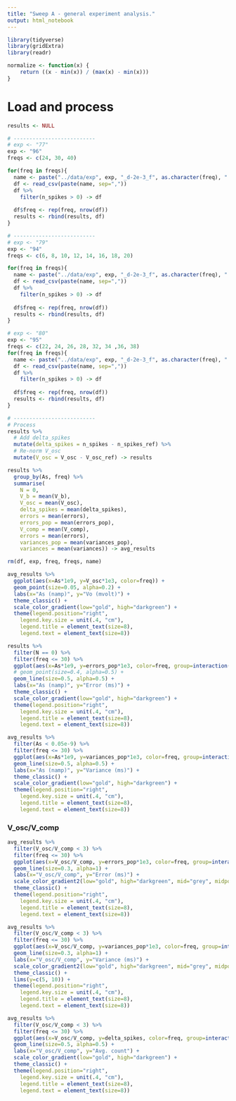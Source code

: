 ```yaml
---
title: "Sweep A - general experiment analysis."
output: html_notebook
---
```


```r
library(tidyverse)
library(gridExtra)
library(readr)

normalize <- function(x) {
    return ((x - min(x)) / (max(x) - min(x)))
}
```


# Load and process

```r
results <- NULL

# --------------------------
# exp <- "77"
exp <- "96"
freqs <- c(24, 30, 40)

for(freq in freqs){
  name <- paste("../data/exp", exp, "_d-2e-3_f", as.character(freq), ".csv", sep="")
  df <- read_csv(paste(name, sep=","))
  df %>%
    filter(n_spikes > 0) -> df
  
  df$freq <- rep(freq, nrow(df))
  results <- rbind(results, df)
}

# --------------------------
# exp <- "79"
exp <- "94"
freqs <- c(6, 8, 10, 12, 14, 16, 18, 20)

for(freq in freqs){
  name <- paste("../data/exp", exp, "_d-2e-3_f", as.character(freq), ".csv", sep="")
  df <- read_csv(paste(name, sep=","))
  df %>%
    filter(n_spikes > 0) -> df
  
  df$freq <- rep(freq, nrow(df))
  results <- rbind(results, df)
}

# exp <- "80"
exp <- "95"
freqs <- c(22, 24, 26, 28, 32, 34 ,36, 38)
for(freq in freqs){
  name <- paste("../data/exp", exp, "_d-2e-3_f", as.character(freq), ".csv", sep="")
  df <- read_csv(paste(name, sep=","))
  df %>%
    filter(n_spikes > 0) -> df
  
  df$freq <- rep(freq, nrow(df))
  results <- rbind(results, df)
}

# --------------------------
# Process
results %>% 
  # Add delta_spikes
  mutate(delta_spikes = n_spikes - n_spikes_ref) %>% 
  # Re-norm V_osc
  mutate(V_osc = V_osc - V_osc_ref) -> results

results %>% 
  group_by(As, freq) %>% 
  summarise(
    N = 0,
    V_b = mean(V_b),
    V_osc = mean(V_osc),
    delta_spikes = mean(delta_spikes),
    errors = mean(errors), 
    errors_pop = mean(errors_pop), 
    V_comp = mean(V_comp), 
    errors = mean(errors), 
    variances_pop = mean(variances_pop),
    variances = mean(variances)) -> avg_results

rm(df, exp, freq, freqs, name)
```

```r
avg_results %>%
  ggplot(aes(x=As*1e9, y=V_osc*1e3, color=freq)) +
  geom_point(size=0.05, alpha=0.2) + 
  labs(x="As (namp)", y="Vo (mvolt)") +
  theme_classic() +
  scale_color_gradient(low="gold", high="darkgreen") +
  theme(legend.position="right", 
    legend.key.size = unit(.4, "cm"),
    legend.title = element_text(size=8),
    legend.text = element_text(size=8)) 
```

```r
results %>%
  filter(N == 0) %>% 
  filter(freq <= 30) %>% 
  ggplot(aes(x=As*1e9, y=errors_pop*1e3, color=freq, group=interaction(N, freq))) +
  # geom_point(size=0.4, alpha=0.5) + 
  geom_line(size=0.5, alpha=0.5) + 
  labs(x="As (namp)", y="Error (ms)") +
  theme_classic() +
  scale_color_gradient(low="gold", high="darkgreen") +
  theme(legend.position="right", 
    legend.key.size = unit(.4, "cm"),
    legend.title = element_text(size=8),
    legend.text = element_text(size=8)) 
```

```r
avg_results %>%
  filter(As < 0.05e-9) %>% 
  filter(freq <= 30) %>% 
  ggplot(aes(x=As*1e9, y=variances_pop*1e3, color=freq, group=interaction(N, freq))) +
  geom_line(size=0.5, alpha=0.5) + 
  labs(x="As (namp)", y="Variance (ms)") +
  theme_classic() +
  scale_color_gradient(low="gold", high="darkgreen") +
  theme(legend.position="right", 
    legend.key.size = unit(.4, "cm"),
    legend.title = element_text(size=8),
    legend.text = element_text(size=8)) 
```


### V_osc/V_comp

```r
avg_results %>% 
  filter(V_osc/V_comp < 3) %>% 
  filter(freq <= 30) %>% 
  ggplot(aes(x=V_osc/V_comp, y=errors_pop*1e3, color=freq, group=interaction(N, freq))) +
  geom_line(size=0.3, alpha=1) + 
  labs(x="V_osc/V_comp", y="Error (ms)") +
  scale_color_gradient2(low="gold", high="darkgreen", mid="grey", midpoint=20) +
  theme_classic() +
  theme(legend.position="right", 
    legend.key.size = unit(.4, "cm"),
    legend.title = element_text(size=8),
    legend.text = element_text(size=8))
```

```r
avg_results %>% 
  filter(V_osc/V_comp < 3) %>% 
  filter(freq <= 30) %>% 
  ggplot(aes(x=V_osc/V_comp, y=variances_pop*1e3, color=freq, group=interaction(N, freq))) +
  geom_line(size=0.3, alpha=1) + 
  labs(x="V_osc/V_comp", y="Variance (ms)") +
  scale_color_gradient2(low="gold", high="darkgreen", mid="grey", midpoint=20) +
  theme_classic() +
  lims(y=c(5, 10)) +
  theme(legend.position="right", 
    legend.key.size = unit(.4, "cm"),
    legend.title = element_text(size=8),
    legend.text = element_text(size=8))
```


```r
avg_results %>% 
  filter(V_osc/V_comp < 3) %>% 
  filter(freq <= 30) %>% 
  ggplot(aes(x=V_osc/V_comp, y=delta_spikes, color=freq, group=interaction(N, freq))) +
  geom_line(size=0.5, alpha=0.5) + 
  labs(x="V_osc/V_comp", y="Avg. count") +
  scale_color_gradient(low="gold", high="darkgreen") +
  theme_classic() +
  theme(legend.position="right", 
    legend.key.size = unit(.4, "cm"),
    legend.title = element_text(size=8),
    legend.text = element_text(size=8))
```
